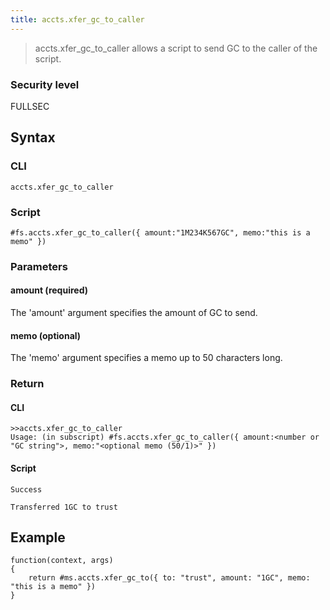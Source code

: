 ```yaml
---
title: accts.xfer_gc_to_caller
---
```


> accts.xfer_gc_to_caller allows a script to send GC to the caller of the script.

### Security level

FULLSEC

## Syntax

### CLI

```
accts.xfer_gc_to_caller
```

### Script

```
#fs.accts.xfer_gc_to_caller({ amount:"1M234K567GC", memo:"this is a memo" })
```

### Parameters

#### amount (required)

The 'amount' argument specifies the amount of GC to send.

#### memo (optional)

The 'memo' argument specifies a memo up to 50 characters long.

### Return

#### CLI

```
>>accts.xfer_gc_to_caller
Usage: (in subscript) #fs.accts.xfer_gc_to_caller({ amount:<number or "GC string">, memo:"<optional memo (50/1)>" })
```

#### Script

```
Success

Transferred 1GC to trust
```

## Example

```
function(context, args)
{
	return #ms.accts.xfer_gc_to({ to: "trust", amount: "1GC", memo: "this is a memo" })
}

```
